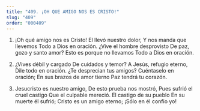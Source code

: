 ```yaml
---
title: "409. ¡OH QUE AMIGO NOS ES CRISTO!"
slug: "409"
order: "000409"
---
```

1. ¡Oh qué amigo nos es Cristo! El llevó nuestro dolor,
Y nos manda que llevemos Todo a Dios en oración. ¿Vive el hombre desprovisto De paz, gozo y santo amor? Esto es porque no llevamos Todo a Dios en oración.

2. ¿Vives débil y cargado De cuidados y temor?
A Jesús, refugio eterno, Dile todo en oración.
¿Te desprecian tus amigos? Cuéntaselo en oración;
En sus brazos de amor tierno Paz tendrá tu corazón.

3. Jesucristo es nuestro amigo, De esto prueba nos mostró, Pues sufrió el cruel castigo
Que el culpable mereció. El castigo de su pueblo En su muerte él sufrió;
Cristo es un amigo eterno;
¡Sólo en él confio yo!